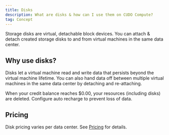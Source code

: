 ```yaml
---
title: Disks
description: What are disks & how can I use them on CUDO Compute?
tag: Concept
---
```


Storage disks are virtual, detachable block devices. You can attach & detach created storage disks to and from virtual machines in the same data center.

## Why use disks?

Disks let a virtual machine read and write data that persists beyond the virtual machine lifetime. You can also hand data off between multiple virtual machines in the same data center by detaching and re-attaching.

<Note variant="warning">
When your credit balance reaches $0.00, your resources (including disks) are deleted. Configure auto recharge to prevent loss of data.
</Note>


## Pricing

Disk pricing varies per data center. See [Pricing](https://www.cudocompute.com/pricing?view=virtual-resources) for details.

